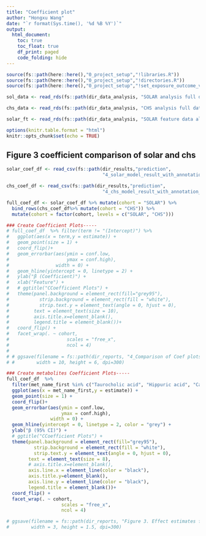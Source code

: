 ```yaml
---
title: "Coefficient plot"
author: "Hongxu Wang"
date: "`r format(Sys.time(), '%d %B %Y')`"
output: 
  html_document:
    toc: true
    toc_float: true
    df_print: paged
    code_folding: hide
---
```



```r
source(fs::path(here::here(),"0_project_setup","!libraries.R"))
source(fs::path(here::here(),"0_project_setup","!directories.R"))
source(fs::path(here::here(),"0_project_setup","!set_exposure_outcome_vars.R"))

sol_data <- read_rds(fs::path(dir_data_analysis, "SOLAR analysis full data.rds"))

chs_data <- read_rds(fs::path(dir_data_analysis, "CHS analysis full data.rds"))

solar_ft <- read_rds(fs::path(dir_data_analysis, "SOLAR feature data all modes.rds"))

options(knitr.table.format = "html")
knitr::opts_chunk$set(echo = TRUE)
```



## Figure 3 coefficient comparison of solar and chs
```r
solar_coef_df <- read_csv(fs::path(dir_results,"prediction",
                                   "4_solar_model_result_with_annotation_5000.csv"))

chs_coef_df <- read_csv(fs::path(dir_results,"prediction",
                                   "4_chs_model_result_with_annotation_5000.csv"))

full_coef_df <- solar_coef_df %>% mutate(cohort = "SOLAR") %>%
  bind_rows(chs_coef_df%>% mutate(cohort = "CHS")) %>%
  mutate(cohort = factor(cohort, levels = c("SOLAR", "CHS")))

### Create Coefficient Plots-----
# full_coef_df  %>% filter(term != "(Intercept)") %>%
#   ggplot(aes(x = term,y = estimate)) +
#   geom_point(size = 1) +
#   coord_flip()+
#   geom_errorbar(aes(ymin = conf.low,
#                     ymax = conf.high),
#                 width = 0) +
#   geom_hline(yintercept = 0, linetype = 2) +
#   ylab("β (Coefficient)") +
#   xlab("Feature") + 
#   # ggtitle("CCoefficient Plots") +
#   theme(panel.background = element_rect(fill="grey95"), 
#           strip.background = element_rect(fill = "white"),
#           strip.text.y = element_text(angle = 0, hjust = 0),
#         text = element_text(size = 10),
#         axis.title.x=element_blank(),
#         legend.title = element_blank())+
#   coord_flip() +
#   facet_wrap(. ~ cohort, 
#                     scales = "free_x",
#                     ncol = 4)
# 
# # ggsave(filename = fs::path(dir_reports, "4_Comparison of Coef plots solar and chs.png"), 
# #        width = 10, height = 6, dpi=300)

### Create metabolites Coefficient Plots-----
full_coef_df  %>% 
  filter(met_name_first %in% c("Taurocholic acid", "Hippuric acid", "Caprylic acid")) %>%
  ggplot(aes(x = met_name_first,y = estimate)) +
  geom_point(size = 1) +
  coord_flip()+
  geom_errorbar(aes(ymin = conf.low,
                    ymax = conf.high),
                width = 0) +
  geom_hline(yintercept = 0, linetype = 2, color = "grey") +
  ylab("β (95% CI)") +
  # ggtitle("CCoefficient Plots") +
  theme(panel.background = element_rect(fill="grey95"), 
          strip.background = element_rect(fill = "white"),
          strip.text.y = element_text(angle = 0, hjust = 0),
        text = element_text(size = 8),
        # axis.title.x=element_blank(),
        axis.line.x = element_line(color = "black"),
        axis.title.y=element_blank(),
        axis.line.y = element_line(color = "black"),
        legend.title = element_blank())+
  coord_flip() +
  facet_wrap(. ~ cohort, 
                    scales = "free_x",
                    ncol = 4)

# ggsave(filename = fs::path(dir_reports, "Figure 3. Effect estimates for metabolites associated with prediabetes.jpg"), 
#        width = 3, height = 1.5, dpi=300)
```

